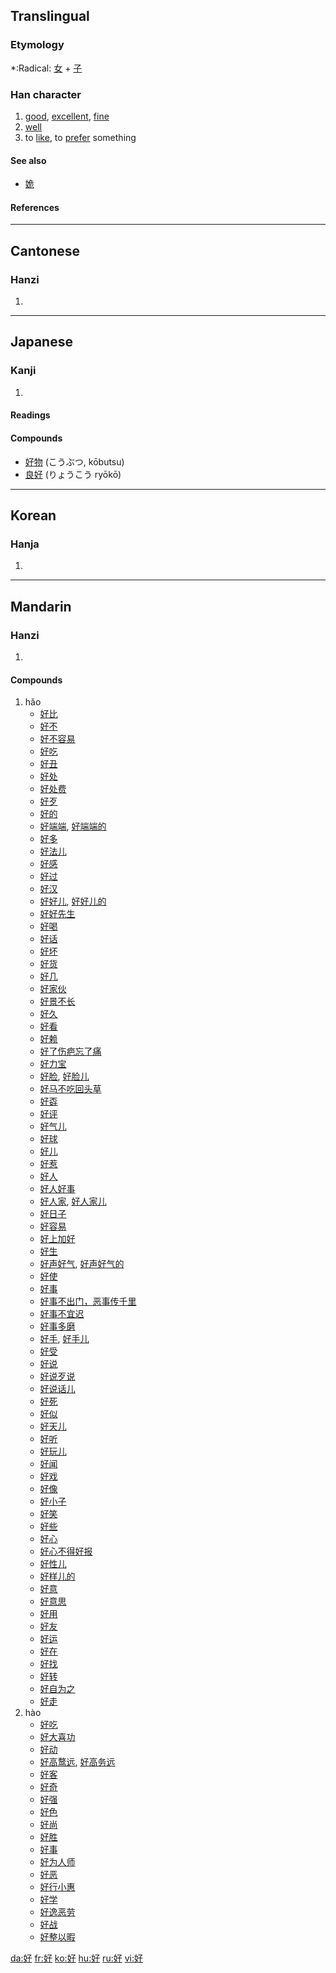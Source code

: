 ==Translingual==
{{stroke order|type=animate}}

===Etymology===
*:Radical: [[女]] + [[子]]

===Han character===
{{Han char|rn=38|rad=女|as=03|sn=6|four=4744<sub>7</sub>|canj=女弓木 (VND)}}

# [[good]], [[excellent]], [[fine]]
# [[well]]
# to [[like]], to [[prefer]] something

====See also====
*[[姽]]

====References====
{{Han ref|kx=0255.110|dkj=06053|dj=0518.120|hdz=21028.010|uh=597D|ud=22909|bh=A66E|bd=42606}}

----

==Cantonese==
===Hanzi===
{{yue-hanzi|jyut=hou2|y=hou2, hou3}}
# {{defn|Cantonese}}

----
== Japanese ==
===Kanji===
{{ja-kanji|grade=|rs=女03}}
# {{defn|Japanese}} 
====Readings====
{{ja-readings|on=[[こう]] ([[kō]])|kun=[[このむ]] ([[konomu]]), [[すく]] ([[suku]]), [[よい]] ([[yoi]])}}

====Compounds====
*[[好物]] (こうぶつ, kōbutsu)
*[[良好]] (りょうこう ryōkō)

----
==Korean==
===Hanja===
{{ko-hanja|hangeul=호|rv=ho|mr=ho}}
# {{defn|Korean}}

----
==Mandarin==
===Hanzi===
{{cmn-hanzi|pin=[[hǎo]] (hao3), [[hào]] (hao4)|wg=hao<sup>3</sup>, hao<sup>4</sup>}}
# {{defn|Mandarin}}

====Compounds====
#hǎo
#*[[好比]]
#*[[好不]]
#*[[好不容易]]
#*[[好吃]]
#*[[好丑]]
#*[[好处]]
#*[[好处费]]
#*[[好歹]]
#*[[好的]]
#*[[好端端]], [[好端端的]]
#*[[好多]]
#*[[好法儿]]
#*[[好感]]
#*[[好过]]
#*[[好汉]]
#*[[好好儿]], [[好好儿的]]
#*[[好好先生]]
#*[[好喝]]
#*[[好话]]
#*[[好坏]]
#*[[好货]]
#*[[好几]]
#*[[好家伙]]
#*[[好景不长]]
#*[[好久]]
#*[[好看]]
#*[[好赖]]
#*[[好了伤疤忘了痛]]
#*[[好力宝]]
#*[[好脸]], [[好脸儿]]
#*[[好马不吃回头草]]
#*[[好孬]]
#*[[好评]]
#*[[好气儿]]
#*[[好球]]
#*[[好儿]]
#*[[好惹]]
#*[[好人]]
#*[[好人好事]]
#*[[好人家]], [[好人家儿]]
#*[[好日子]]
#*[[好容易]]
#*[[好上加好]]
#*[[好生]]
#*[[好声好气]], [[好声好气的]]
#*[[好使]]
#*[[好事]]
#*[[好事不出门，恶事传千里]]
#*[[好事不宜迟]]
#*[[好事多磨]]
#*[[好手]], [[好手儿]]
#*[[好受]]
#*[[好说]]
#*[[好说歹说]]
#*[[好说话儿]]
#*[[好死]]
#*[[好似]]
#*[[好天儿]]
#*[[好听]]
#*[[好玩儿]]
#*[[好闻]]
#*[[好戏]]
#*[[好像]]
#*[[好小子]]
#*[[好笑]]
#*[[好些]]
#*[[好心]]
#*[[好心不得好报]]
#*[[好性儿]]
#*[[好样儿的]]
#*[[好意]]
#*[[好意思]]
#*[[好用]]
#*[[好友]]
#*[[好运]]
#*[[好在]]
#*[[好找]]
#*[[好转]]
#*[[好自为之]]
#*[[好走]]
#hào
#*[[好吃]]
#*[[好大喜功]]
#*[[好动]]
#*[[好高鹜远]], [[好高务远]]
#*[[好客]]
#*[[好奇]]
#*[[好强]]
#*[[好色]]
#*[[好尚]]
#*[[好胜]]
#*[[好事]]
#*[[好为人师]]
#*[[好恶]]
#*[[好行小惠]]
#*[[好学]]
#*[[好逸恶劳]]
#*[[好战]]
#*[[好整以暇]]

[[da:好]]
[[fr:好]]
[[ko:好]]
[[hu:好]]
[[ru:好]]
[[vi:好]]